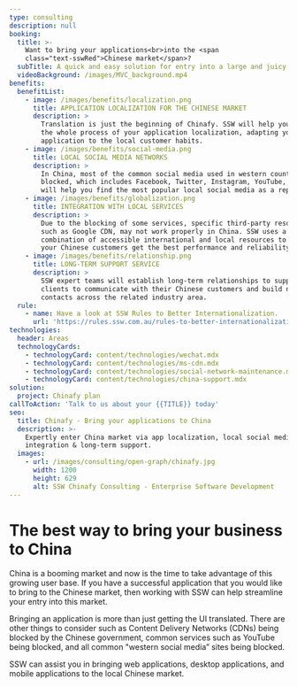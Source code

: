 ```yaml
---
type: consulting
description: null
booking:
  title: >-
    Want to bring your applications<br>into the <span
    class="text-sswRed">Chinese market</span>?
  subTitle: A quick and easy solution for entry into a large and juicy market
  videoBackground: /images/MVC_background.mp4
benefits:
  benefitList:
    - image: /images/benefits/localization.png
      title: APPLICATION LOCALIZATION FOR THE CHINESE MARKET
      description: >
        Translation is just the beginning of Chinafy. SSW will help you through
        the whole process of your application localization, adapting your
        application to the local customer habits.
    - image: /images/benefits/social-media.png
      title: LOCAL SOCIAL MEDIA NETWORKS
      description: >
        In China, most of the common social media used in western countries are
        blocked, which includes Facebook, Twitter, Instagram, YouTube, etc. SSW
        will help you find the most popular local social media as a replacement.
    - image: /images/benefits/globalization.png
      title: INTEGRATION WITH LOCAL SERVICES
      description: >
        Due to the blocking of some services, specific third-party resources
        such as Google CDN, may not work properly in China. SSW uses a
        combination of accessible international and local resources to ensure
        your Chinese customers get the best performance and reliability.
    - image: /images/benefits/relationship.png
      title: LONG-TERM SUPPORT SERVICE
      description: >
        SSW expert teams will establish long-term relationships to support the
        clients to communicate with their Chinese customers and build network
        contacts across the related industry area.
  rule:
    - name: Have a look at SSW Rules to Better Internationalization.
      url: 'https://rules.ssw.com.au/rules-to-better-internationalization'
technologies:
  header: Areas
  technologyCards:
    - technologyCard: content/technologies/wechat.mdx
    - technologyCard: content/technologies/ms-cdn.mdx
    - technologyCard: content/technologies/social-network-maintenance.mdx
    - technologyCard: content/technologies/china-support.mdx
solution:
  project: Chinafy plan
callToAction: 'Talk to us about your {{TITLE}} today'
seo:
  title: Chinafy - Bring your applications to China
  description: >-
    Expertly enter China market via app localization, local social media
    integration & long-term support.
  images:
    - url: /images/consulting/open-graph/chinafy.jpg
      width: 1200
      height: 629
      alt: SSW Chinafy Consulting - Enterprise Software Development
---
```


# The best way to **bring your business to China**

<VideoEmbed url="https://www.youtube.com/watch?v=YxOaN2J3NsE" />

China is a booming market and now is the time to take advantage of this growing user base. If you have a successful application that you would like to bring to the Chinese market, then working with SSW can help streamline your entry into this market.

Bringing an application is more than just getting the UI translated. There are other things to consider such as Content Delivery Networks (CDNs) being blocked by the Chinese government, common services such as YouTube being blocked, and all common "western social media” sites being blocked.

SSW can assist you in bringing web applications, desktop applications, and mobile applications to the local Chinese market.
